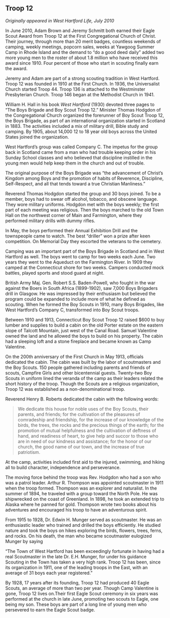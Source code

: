 ## Troop 12 {-}

*Originally appeared in West Hartford Life, July 2010*

In June 2010, Adam Brown and Jeremy Schmitt both earned their Eagle Scout Award from Troop 12 at the First Congregational Church of Christ. Their journey, through more than 20 merit badges, countless weekends of camping, weekly meetings, popcorn sales, weeks at Yawgoog Summer Camp in Rhode Island and the demand to “do a good deed daily” added two more young men to the roster of about 1.8 million who have received this award since 1910. Four percent of those who start in scouting finally earn the award.

Jeremy and Adam are part of a strong scouting tradition in West Hartford. Troop 12 was founded in 1910 at the First Church. In 1936, the Universalist Church started Troop 44. Troop 136 is attached to the Westminster Presbyterian Church. Troop 146 began at the Methodist Church in 1941.

William H. Hall in his book *West Hartford* (1930) devoted three pages to “The Boys Brigade and Boy Scout Troop 12.” Minister Thomas Hodgdon of the Congregational Church organized the forerunner of Boy Scout Troop 12, the Boys Brigade, as part of an international organization started in Scotland in 1883. The activities included a mix of military drill, Bible study and camping. By 1905, about 14,000 12 to 18 year old boys across the United States joined the organization.

West Hartford’s group was called Company C. The impetus for the group back in Scotland came from a man who had trouble keeping order in his Sunday School classes and who believed that discipline instilled in the young men would help keep them in the church and out of trouble.

The original purpose of the Boys Brigade was "the advancement of Christ's Kingdom among Boys and the promotion of habits of Reverence, Discipline, Self-Respect, and all that tends toward a true Christian Manliness."

Reverend Thomas Hodgdon started the group and 30 boys joined. To be a member, boys had to swear off alcohol, tobacco, and obscene language. They wore military uniforms. Hodgdon met with the boys weekly; the first part of each meeting was religious. Then the boys marched to the old Town Hall on the northwest corner of Main and Farmington, where they performed military drills with dummy rifles.

In May, the boys performed their Annual Exhibition Drill and the townspeople came to watch. The best “driller” won a prize after keen competition. On Memorial Day they escorted the veterans to the cemetery.

Camping was an important part of the Boys Brigade in Scotland and in West Hartford as well. The boys went to camp for two weeks each June. Two years they went to the Aqueduct on the Farmington River. In 1909 they camped at the Connecticut shore for two weeks. Campers conducted mock battles, played sports and stood guard at night.

British Army Maj. Gen. Robert S.S. Baden-Powell, who fought in the war against the Boers in South Africa (1899-1902), saw 7,000 Boys Brigaders drill in Glasgow. He was impressed by their enthusiasm but believed the program could be expanded to include more of what he defined as scouting. When he formed the Boy Scouts in 1910, many Boys Brigades, like West Hartford’s Company C, transformed into Boy Scout troops.

Between 1910 and 1913, Connecticut Boy Scout Troop 12 raised $600 to buy lumber and supplies to build a cabin on the old Porter estate on the eastern slope of Talcott Mountain, just west of the Canal Road. Samuel Valentine owned the land and he allowed the boys to build on his property. The cabin had a sleeping loft and a stone fireplace and became known as Camp Valentine.

On the 200th anniversary of the First Church in May 1913, officials dedicated the cabin. The cabin was built by the labor of scoutmasters and the Boy Scouts. 150 people gathered including parents and friends of scouts, Campfire Girls and other bicentennial guests. Twenty-two Boy Scouts in uniform lined the veranda of the camp as their leaders related the short history of the troop. Though the Scouts are a religious organization, Troop 12 was established as a non-denominational troop.

Reverend Henry B. Roberts dedicated the cabin with the following words:

> We dedicate this house for noble uses of the Boy Scouts, their parents, and friends; for the cultivation of the pleasures of comradeship and friendship, for the increase of our knowledge of the birds, the trees, the rocks and the precious things of the earth; for the promotion of mutual helpfulness and the cultivation of deftness of hand, and readiness of heart, to give help and succor to those who are in need of our kindness and assistance; for the honor of our church, the good name of our town, and the increase of true patriotism.

At the camp, activities included first aid to the injured, swimming, and hiking all to build character, independence and perseverance.

The moving force behind the troop was Rev. Hodgdon who had a son who was a patrol leader. Arthur R. Thompson was appointed scoutmaster in 1911 when the troop formed. Thompson was an explorer and naturalist. In the summer of 1894, he traveled with a group toward the North Pole. He was shipwrecked on the coast of Greenland. In 1898, he took an extended trip to Alaska where he panned for gold. Thompson wrote two books about his adventures and encouraged his troop to have an adventurous spirit.

From 1915 to 1928, Dr. Edwin H. Munger served as scoutmaster. He was an enthusiastic leader who trained and drilled the boys efficiently. He studied nature and took the boys on hikes exploring the birds, flowers, trees, ferns, and rocks. On his death, the man who became scoutmaster eulogized Munger by saying

“The Town of West Hartford has been exceedingly fortunate in having had a real Scoutmaster in the late Dr. E.H. Munger, for under his guidance Scouting in the Town has taken a very high rank. Troop 12 has been, since its organization in 1911, one of the leading troops in the East, with an average of 31 boys each year registered.”

By 1928, 17 years after its founding, Troop 12 had produced 40 Eagle Scouts, an average of more than two per year. Though Camp Valentine is gone, Troop 12 lives on.Their first Eagle Scout ceremony in six years was performed at the church in late June, promoting two scouts to Eagle, one being my son. These boys are part of a long line of young men who persevered to earn the Eagle Scout badge.
